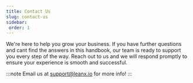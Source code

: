 ```yaml
---
title: Contact Us
slug: contact-us
sidebar: 
 order: 1
---
```

We&apos;re here to help you grow your business. If you have further questions and cant find the answers in this handbook, our team is ready to support you every step of the way. Reach out to us and we will respond promptly to ensure your experience is smooth and successful.

:::note
Email us at [support@leanx.io](mailto:support@leanx.io) for more info!
:::